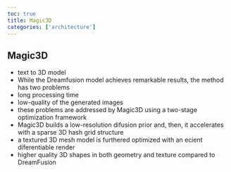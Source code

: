 ```yaml
---
toc: true
title: Magic3D
categories: ['architecture']
---
```


## Magic3D
- text to 3D model
- While the Dreamfusion model achieves remarkable results, the method has two problems
- long processing time
- low-quality of the generated images
- these problems are addressed by Magic3D using a two-stage optimization framework
- Magic3D builds a low-resolution difusion prior and, then, it accelerates with a sparse 3D hash grid structure
- a textured 3D mesh model is furthered optimized with an ecient diferentiable render
- higher quality 3D shapes in both geometry and texture compared to DreamFusion



